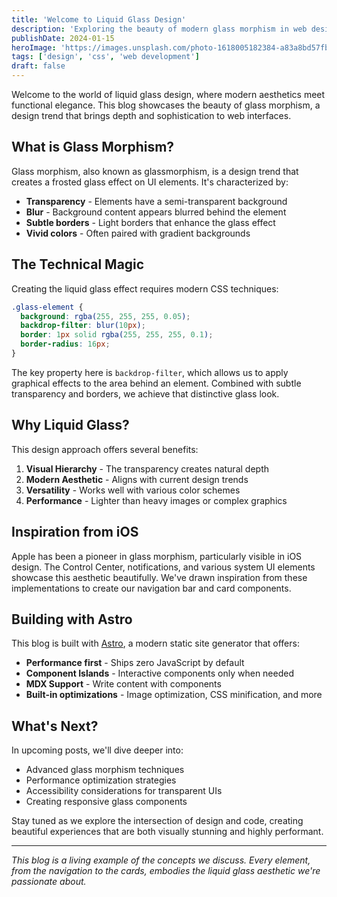 ```yaml
---
title: 'Welcome to Liquid Glass Design'
description: 'Exploring the beauty of modern glass morphism in web design'
publishDate: 2024-01-15
heroImage: 'https://images.unsplash.com/photo-1618005182384-a83a8bd57fbe?w=1200&h=600&fit=crop'
tags: ['design', 'css', 'web development']
draft: false
---
```


Welcome to the world of liquid glass design, where modern aesthetics meet functional elegance. This blog showcases the beauty of glass morphism, a design trend that brings depth and sophistication to web interfaces.

## What is Glass Morphism?

Glass morphism, also known as glassmorphism, is a design trend that creates a frosted glass effect on UI elements. It's characterized by:

- **Transparency** - Elements have a semi-transparent background
- **Blur** - Background content appears blurred behind the element
- **Subtle borders** - Light borders that enhance the glass effect
- **Vivid colors** - Often paired with gradient backgrounds

## The Technical Magic

Creating the liquid glass effect requires modern CSS techniques:

```css
.glass-element {
  background: rgba(255, 255, 255, 0.05);
  backdrop-filter: blur(10px);
  border: 1px solid rgba(255, 255, 255, 0.1);
  border-radius: 16px;
}
```

The key property here is `backdrop-filter`, which allows us to apply graphical effects to the area behind an element. Combined with subtle transparency and borders, we achieve that distinctive glass look.

## Why Liquid Glass?

This design approach offers several benefits:

1. **Visual Hierarchy** - The transparency creates natural depth
2. **Modern Aesthetic** - Aligns with current design trends
3. **Versatility** - Works well with various color schemes
4. **Performance** - Lighter than heavy images or complex graphics

## Inspiration from iOS

Apple has been a pioneer in glass morphism, particularly visible in iOS design. The Control Center, notifications, and various system UI elements showcase this aesthetic beautifully. We've drawn inspiration from these implementations to create our navigation bar and card components.

## Building with Astro

This blog is built with [Astro](https://astro.build), a modern static site generator that offers:

- **Performance first** - Ships zero JavaScript by default
- **Component Islands** - Interactive components only when needed
- **MDX Support** - Write content with components
- **Built-in optimizations** - Image optimization, CSS minification, and more

## What's Next?

In upcoming posts, we'll dive deeper into:

- Advanced glass morphism techniques
- Performance optimization strategies
- Accessibility considerations for transparent UIs
- Creating responsive glass components

Stay tuned as we explore the intersection of design and code, creating beautiful experiences that are both visually stunning and highly performant.

---

*This blog is a living example of the concepts we discuss. Every element, from the navigation to the cards, embodies the liquid glass aesthetic we're passionate about.*